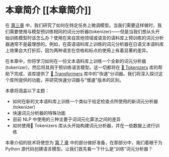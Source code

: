 # 本章简介 [[本章简介]]

<CourseFloatingBanner
    chapter={6}
    classNames="absolute z-10 right-0 top-0"
/>

在 [第三章](/course/chapter3) 中，我们研究了如何在特定任务上微调模型。当我们需要这样做时，我们需要使用与模型预训练相同的词元分析器(tokenizer)——但是当我们想从头开始训练模型时该怎么办？使用在来自其他领域或语言的语料库上预训练的词元分析器通常不是最理想的。例如，在英语语料库上训练的词元分析器在日语文本语料库上效果会大打折扣，因为两种语言在空格和标点的使用上有着显著的差异。

在本章中，你将学习如何在一份文本语料库上训练一个全新的词元分析器(tokenizer)，然后将其用于预训练语言模型。这一切都将在 [🤗 Tokenizers](https://github.com/huggingface/tokenizers) 库的帮助下完成，该库提供了 [🤗 Transformers](https://github.com/huggingface/transformers) 库中的"快速"分词器。我们将深入探讨这个库所提供的功能，并研究快速分词器与"慢速"版本的区别。

本章将涵盖以下主题：

* 如何在新的文本语料库上训练一个类似于给定检查点所使用的新词元分析器(tokenizer)
* 快速词元分析器的特殊功能
* 目前 NLP 中使用的三种主要子词词元化算法之间的差异
* 如何使用🤗 Tokenizers 库从头开始构建词元分析器，并在一些数据上进行训练

本章介绍的技术将使您为 [第 7 章](/course/chapter7/6) 中的部分做好准备，在那部分中，我们着眼于为 Python 源代码创建语言模型。让我们首先看一下什么是“训练”词元分析器？
